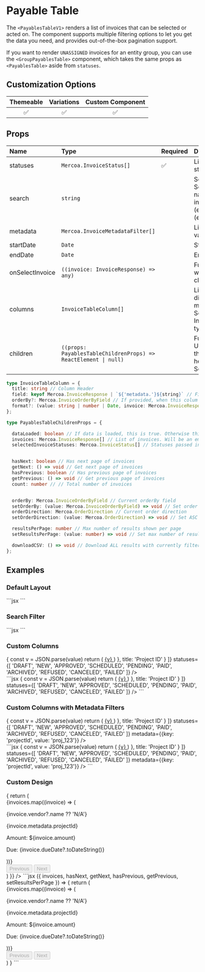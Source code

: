 
# Payable Table

The `<PayablesTableV1>` renders a list of invoices that can be selected or acted on. The component supports multiple filtering options to let you get the data you need, and provides out-of-the-box pagination support.

If you want to render `UNASSIGNED` invoices for an entity group, you can use the `<GroupPayablesTable>` component, which takes the same props as `<PayablesTable>` aside from `statuses`.

## Customization Options

| Themeable | Variations | Custom Component |
| :-------: | :--------: | :--------------: |
|    ✅     |     ✅     |        ✅        |

## Props

| Name            | Type                                                           | Required | Description                                                                                                      |
| :---------------| :--------------------------------------------------------------| :--------| :----------------------------------------------------------------------------------------------------------------|
| statuses        | `Mercoa.InvoiceStatus[]`                                       | ✅       | List of invoice statuses to filter on                                                                            |
| search          | `string`                                                       |          | Search filter. Searches for C3 name (full-text), invoice number (exact), or amount (exact)                        |
| metadata        | `Mercoa.InvoiceMetadataFilter[]`                               |          | List of metadata values to filter on                                                                             |
| startDate       | `Date`                                                         |          | Start date filter                                                                                                |
| endDate         | `Date`                                                         |          | End date filter                                                                                                  |
| onSelectInvoice | `((invoice: InvoiceResponse) => any)`                          |          | Function to call when an invoice is clicked                                                                      |
| columns         | `InvoiceTableColumn[]`                                         |          | List of columns to display, including metadata columns. See InvoiceTableColumn type for details                  |
| children        | `((props: PayablesTableChildrenProps) => ReactElement \| null)`|          | Fully customize the UI with the help of these hooks and helper functions. See [example](#custom-design).         |



```typescript
type InvoiceTableColumn = {
  title: string // Column Header
  field: keyof Mercoa.InvoiceResponse | `${'metadata.'}${string}` // Field to display
  orderBy?: Mercoa.InvoiceOrderByField // If provided, when this colum is clicked the table will reorder based on this field type
  format?: (value: string | number | Date, invoice: Mercoa.InvoiceResponse) => string | ReactElement | null // If provided, will return this value in the table
};

type PayablesTableChildrenProps = {

  dataLoaded: boolean // If data is loaded, this is true. Otherwise this is false.
  invoices: Mercoa.InvoiceResponse[] // List of invoices. Will be an empty list if dataLoaded is false.
  selectedInvoiceStatuses: Mercoa.InvoiceStatus[] // Statuses passed into parent for filtering


  hasNext: boolean // Has next page of invoices
  getNext: () => void // Get next page of invoices
  hasPrevious: boolean // Has previous page of invoices
  getPrevious: () => void // Get previous page of invoices
  count: number // // Total number of invoices


  orderBy: Mercoa.InvoiceOrderByField // Current orderBy field
  setOrderBy: (value: Mercoa.InvoiceOrderByField) => void // Set order by AMOUNT, DUE_DATE, CREATED_AT, UPDATED_AT, INVOICE_NUMBER, VENDOR_NAME, PAYER_NAME
  orderDirection: Mercoa.OrderDirection // Current order direction
  setOrderDirection: (value: Mercoa.OrderDirection) => void // Set ASC or DESC

  resultsPerPage: number // Max number of results shown per page
  setResultsPerPage: (value: number) => void // Set max number of results shown per page (1-100)

  downloadCSV: () => void // Download ALL results with currently filters as a CSV
};
```

## Examples

### Default Layout

<ComponentContainer>
<div>
  <PayablesTableV1 statuses={[
    'DRAFT',
    'NEW',
    'APPROVED',
    'SCHEDULED',
    'PENDING',
    'PAID',
    'ARCHIVED',
    'REFUSED',
    'CANCELED',
    'FAILED'
  ]} />
</div>
  ```jsx
<PayablesTableV1 statuses={[
    'DRAFT',
    'NEW',
    'APPROVED',
    'SCHEDULED',
    'PENDING',
    'PAID',
    'ARCHIVED',
    'REFUSED',
    'CANCELED',
    'FAILED'
  ]} />
  ```
</ComponentContainer>

### Search Filter

<ComponentContainer>
<div>
  <PayablesTableV1 statuses={[
    'DRAFT',
    'NEW',
    'APPROVED',
    'SCHEDULED',
    'PENDING',
    'PAID',
    'ARCHIVED',
    'REFUSED',
    'CANCELED',
    'FAILED'
  ]}
  search='Ac'
/>
</div>
  ```jsx
<PayablesTableV1 statuses={[
    'DRAFT',
    'NEW',
    'APPROVED',
    'SCHEDULED',
    'PENDING',
    'PAID',
    'ARCHIVED',
    'REFUSED',
    'CANCELED',
    'FAILED'
  ]}
  search='Ac'
/>
  ```
</ComponentContainer>

### Custom Columns

<ComponentContainer>
<div>
  <PayablesTableV1  
  columns={[
    {
      field: 'vendor',
      orderBy: 'VENDOR_NAME',
      title: 'Merchant'
    },
    {
      field: 'amount',
      orderBy: 'AMOUNT',
      title: 'Amount'
    },
    {
      field: 'metadata.projectId',
      format: (value) => {
          const v = JSON.parse(value)
          return (
            <a href={`https://acme.com/projects/${v}`} className="hover:mercoa-underline">
              {v}
            </a>
          )
      },
      title: 'Project ID'
    }
  ]}
  statuses={[
    'DRAFT',
    'NEW',
    'APPROVED',
    'SCHEDULED',
    'PENDING',
    'PAID',
    'ARCHIVED',
    'REFUSED',
    'CANCELED',
    'FAILED'
  ]}
   />
</div>
  ```jsx
<PayablesTableV1 
  columns={[
    {
      field: 'vendor',
      orderBy: 'VENDOR_NAME',
      title: 'Merchant'
    },
    {
      field: 'amount',
      orderBy: 'AMOUNT',
      title: 'Amount'
    },
    {
      field: 'metadata.projectId',
      format: (value) => {
          const v = JSON.parse(value)
          return (
            <a href={`https://acme.com/projects/${v}`} className="hover:mercoa-underline">
              {v}
            </a>
          )
      },
      title: 'Project ID'
    }
  ]}
  statuses={[
    'DRAFT',
    'NEW',
    'APPROVED',
    'SCHEDULED',
    'PENDING',
    'PAID',
    'ARCHIVED',
    'REFUSED',
    'CANCELED',
    'FAILED'
  ]}
/>
  ```
</ComponentContainer>


### Custom Columns with Metadata Filters

<ComponentContainer>
<div>
  <PayablesTableV1  
  columns={[
    {
      field: 'vendor',
      orderBy: 'VENDOR_NAME',
      title: 'Merchant'
    },
    {
      field: 'amount',
      orderBy: 'AMOUNT',
      title: 'Amount'
    },
    {
      field: 'metadata.projectId',
      format: (value) => {
          const v = JSON.parse(value)
          return (
            <a href={`https://acme.com/projects/${v}`} className="hover:mercoa-underline">
              {v}
            </a>
          )
      },
      title: 'Project ID'
    }
  ]}
  statuses={[
    'DRAFT',
    'NEW',
    'APPROVED',
    'SCHEDULED',
    'PENDING',
    'PAID',
    'ARCHIVED',
    'REFUSED',
    'CANCELED',
    'FAILED'
  ]}
  metadata={{key: 'projectId', value: 'proj_123'}}
   />
</div>
  ```jsx
<PayablesTableV1 
  columns={[
    {
      field: 'vendor',
      orderBy: 'VENDOR_NAME',
      title: 'Merchant'
    },
    {
      field: 'amount',
      orderBy: 'AMOUNT',
      title: 'Amount'
    },
    {
      field: 'metadata.projectId',
      format: (value) => {
          const v = JSON.parse(value)
          return (
            <a href={`https://acme.com/projects/${v}`} className="hover:mercoa-underline">
              {v}
            </a>
          )
      },
      title: 'Project ID'
    }
  ]}
  statuses={[
    'DRAFT',
    'NEW',
    'APPROVED',
    'SCHEDULED',
    'PENDING',
    'PAID',
    'ARCHIVED',
    'REFUSED',
    'CANCELED',
    'FAILED'
  ]}
  metadata={{key: 'projectId', value: 'proj_123'}}
/>
  ```
</ComponentContainer>

### Custom Design


<ComponentContainer>
<PayablesTableV1 statuses={[
    'DRAFT',
    'NEW',
    'APPROVED',
    'SCHEDULED',
    'PENDING',
    'PAID',
    'ARCHIVED',
    'REFUSED',
    'CANCELED',
    'FAILED'
  ]}
    children={({ invoices, hasNext, getNext, hasPrevious, getPrevious, setResultsPerPage }) => {
    return (
<div style={{ maxWidth: '800px', margin: 'auto' }}>
        <div style={{ display: 'grid', gridTemplateColumns: 'repeat(4, minmax(0, 1fr))', gap: '5px' }}>
          {invoices.map((invoice) => (
            <div key={invoice.id} style={{ padding: '5px', border: '1px solid #eee' }}>
              <p style={{ fontWeight: 'bold' }}>{invoice.vendor?.name ?? 'N/A'}</p>
              <p style={{ textDecoration: 'underline' }}>{invoice.metadata.projectId}</p>
              <p>Amount: ${invoice.amount}</p>
              <p>Due: {invoice.dueDate?.toDateString()}</p>
            </div>
          ))}
        </div>
<div style={{ display: 'flex', justifyContent: 'space-between', marginTop: '5px' }}>
          <button
            style={{ padding: '5px', border: '1px solid #eee', color: hasPrevious ? '#000' : '#ccc' }}
            disabled={!hasPrevious}
            onClick={getPrevious}
          >
            Previous
          </button>
          <button
            style={{ padding: '5px', border: '1px solid #eee', color: hasNext ? '#000' : '#ccc' }}
            disabled={!hasNext}
            onClick={getNext}
          >
            Next
          </button>
        </div>
      </div>
    )
  }}
  />
  ```jsx
<PayablesTableV1 statuses={[
    'DRAFT',
    'NEW',
    'APPROVED',
    'SCHEDULED',
    'PENDING',
    'PAID',
    'ARCHIVED',
    'REFUSED',
    'CANCELED',
    'FAILED'
  ]}
  >
({ invoices, hasNext, getNext, hasPrevious, getPrevious, setResultsPerPage }) => {
    return (
      <div style={{ maxWidth: '800px', margin: 'auto' }}>
        <div style={{ display: 'grid', gridTemplateColumns: 'repeat(4, minmax(0, 1fr))', gap: '5px' }}>
          {invoices.map((invoice) => (
            <div key={invoice.id} style={{ padding: '5px', border: '1px solid #eee' }}>
              <p style={{ fontWeight: 'bold' }}>{invoice.vendor?.name ?? 'N/A'}</p>
              <p style={{ textDecoration: 'underline' }}>{invoice.metadata.projectId}</p>
              <p>Amount: ${invoice.amount}</p>
              <p>Due: {invoice.dueDate?.toDateString()}</p>
            </div>
          ))}
        </div>
        <div style={{ display: 'flex', justifyContent: 'space-between', marginTop: '5px' }}>
          <button
            style={{ padding: '5px', border: '1px solid #eee', color: hasPrevious ? '#000' : '#ccc' }}
            disabled={!hasPrevious}
            onClick={getPrevious}
          >
            Previous
          </button>
          <button
            style={{ padding: '5px', border: '1px solid #eee', color: hasNext ? '#000' : '#ccc' }}
            disabled={!hasNext}
            onClick={getNext}
          >
            Next
          </button>
        </div>
      </div>
    )
  }
  </PayablesTable>
  ```
  </ComponentContainer>
